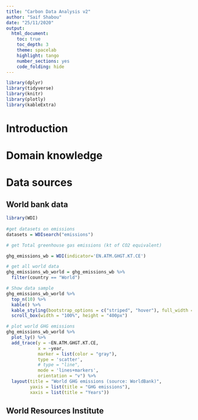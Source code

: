 ```yaml
---
title: "Carbon Data Analysis v2"
author: "Saif Shabou"
date: "25/11/2020"
output: 
  html_document:
    toc: true
    toc_depth: 3
    theme: spacelab
    highlight: tango
    number_sections: yes
    code_folding: hide
---
```


```r
library(dplyr)
library(tidyverse)
library(knitr)
library(plotly)
library(kableExtra)

```

# Introduction

# Domain knowledge

# Data sources

## World bank data


```r
library(WDI)
 
#get datasets on emissions
datasets = WDIsearch("emissions")

# get Total greenhouse gas emissions (kt of CO2 equivalent)

ghg_emissions_wb = WDI(indicator='EN.ATM.GHGT.KT.CE')

# get all world data
ghg_emissions_wb_world = ghg_emissions_wb %>% 
  filter(country == "World")

# Show data sample 
ghg_emissions_wb_world %>% 
  top_n(10) %>% 
  kable() %>%
  kable_styling(bootstrap_options = c("striped", "hover"), full_width = F, font_size = 13) %>% 
  scroll_box(width = "100%", height = "400px")

# plot world GHG emissions
ghg_emissions_wb_world %>% 
  plot_ly() %>% 
  add_trace(y = ~EN.ATM.GHGT.KT.CE, 
            x = ~year, 
            marker = list(color = "gray"),
            type = 'scatter',
            # type = "line",
            mode = 'lines+markers',
            orientation = "v") %>% 
  layout(title = "World GHG emissions (source: WorldBank)",
         yaxis = list(title = "GHG emissions"), 
         xaxis = list(title = "Years"))

``` 

## World Resources Institute
